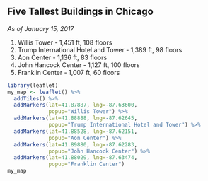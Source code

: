 
## Five Tallest Buildings in Chicago
*As of January 15, 2017*


1. Willis Tower - 1,451 ft, 108 floors
2. Trump International Hotel and Tower - 1,389 ft, 98 floors
3. Aon Center - 1,136 ft, 83 floors
4. John Hancock Center - 1,127 ft, 100 floors
5. Franklin Center - 1,007 ft, 60 floors


```r
library(leaflet)
my_map <- leaflet() %>%
  addTiles() %>%
  addMarkers(lat=41.87887, lng=-87.63600,
             popup="Willis Tower") %>%
  addMarkers(lat=41.88888, lng=-87.62645,
             popup="Trump International Hotel and Tower") %>%
  addMarkers(lat=41.88528, lng=-87.62151,
             popup="Aon Center") %>%
  addMarkers(lat=41.89880, lng=-87.62283,
             popup="John Hancock Center") %>%
  addMarkers(lat=41.88029, lng=-87.63474,
             popup="Franklin Center")
my_map
```




